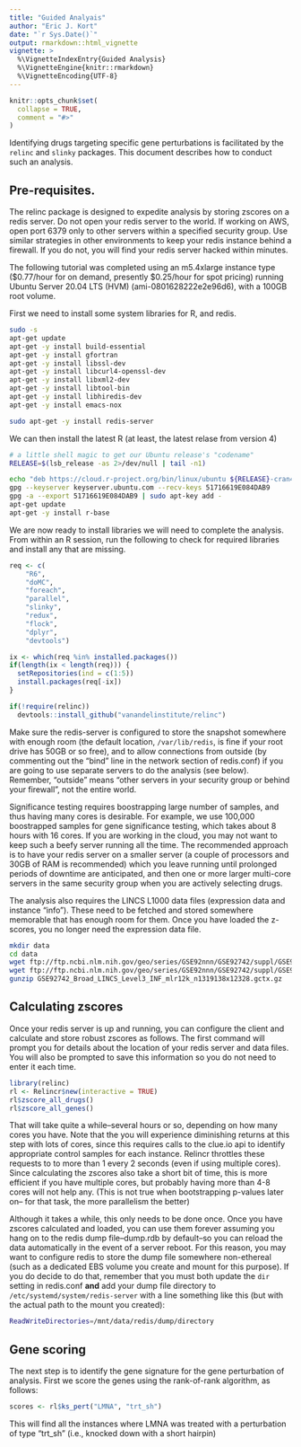 ```yaml
---
title: "Guided Analyais"
author: "Eric J. Kort"
date: "`r Sys.Date()`"
output: rmarkdown::html_vignette
vignette: >
  %\VignetteIndexEntry{Guided Analysis}
  %\VignetteEngine{knitr::rmarkdown}
  %\VignetteEncoding{UTF-8}
---
```


```r
knitr::opts_chunk$set(
  collapse = TRUE,
  comment = "#>"
)
```

Identifying drugs targeting specific gene perturbations is facilitated by 
the `relinc` and `slinky` packages.  This document describes how to conduct 
such an analysis.

## Pre-requisites.

The relinc package is designed to expedite analysis by storing zscores 
on a redis server.  Do not open your redis server to the world.  If working 
on AWS, open port 6379 only to other servers within a specified security 
group.  Use similar strategies in other environments to keep your redis 
instance behind a firewall.  If you do not, you will find your redis server 
hacked within minutes.

The following tutorial was completed using an m5.4xlarge instance type 
($0.77/hour for on demand, presently $0.25/hour for spot pricing) running 
Ubuntu Server 20.04 LTS (HVM) (ami-0801628222e2e96d6), with a 100GB root volume. 

First we need to install some system libraries for R, and redis.

```bash
sudo -s
apt-get update
apt-get -y install build-essential
apt-get -y install gfortran
apt-get -y install libssl-dev
apt-get -y install libcurl4-openssl-dev
apt-get -y install libxml2-dev
apt-get -y install libtool-bin
apt-get -y install libhiredis-dev
apt-get -y install emacs-nox

sudo apt-get -y install redis-server

```

We can then install the latest R (at least, the latest relase from version 4)

```bash
# a little shell magic to get our Ubuntu release's "codename"
RELEASE=$(lsb_release -as 2>/dev/null | tail -n1)

echo "deb https://cloud.r-project.org/bin/linux/ubuntu ${RELEASE}-cran40/" >> /etc/apt/sources.list
gpg --keyserver keyserver.ubuntu.com --recv-keys 51716619E084DAB9
gpg -a --export 51716619E084DAB9 | sudo apt-key add -
apt-get update
apt-get -y install r-base

```

We are now ready to install libraries we will need to complete the analysis. 
From within an R session, run the following to check for required libraries 
and install any that are missing.

```r

req <- c(
    "R6",
    "doMC",
    "foreach",
    "parallel",
    "slinky",
    "redux",
    "flock",
    "dplyr",
    "devtools")

ix <- which(req %in% installed.packages())
if(length(ix < length(req))) {
  setRepositories(ind = c(1:5))
  install.packages(req[-ix])
}

if(!require(relinc))
  devtools::install_github("vanandelinstitute/relinc")

```

Make sure the redis-server is configured to store the snapshot somewhere with
enough room (the default location, `/var/lib/redis`, is fine if your root drive
has 50GB or so free), and to allow connections from outside (by commenting out
the "bind" line in the network section of redis.conf) if you are going to use
separate servers to do the analysis (see below).  Remember, "outside" means
"other servers in your security group or behind your firewall", not the entire
world.

Significance testing requires boostrapping large number of samples, and thus 
having many cores is desirable.  For example, we use 100,000 boostrapped 
samples for gene significance testing, which takes about 8 hours with 16 
cores. If you are working in the cloud, you may not want to keep such a beefy 
server running all the time. The recommended approach is to have your 
redis server on a smaller server (a couple of processors and 30GB of RAM is 
recommended) which you leave running until prolonged periods of downtime 
are anticipated, and then one or more larger multi-core servers in the same 
security group when you are actively selecting drugs.


The analysis also requires the LINCS L1000 data files (expression data and 
instance "info").  These need to be fetched and stored somewhere memorable 
that has enough room for them.  Once you have loaded the z-scores, you no 
longer need the expression data file.

```bash
mkdir data
cd data
wget ftp://ftp.ncbi.nlm.nih.gov/geo/series/GSE92nnn/GSE92742/suppl/GSE92742_Broad_LINCS_Level3_INF_mlr12k_n1319138x12328.gctx.gz
wget ftp://ftp.ncbi.nlm.nih.gov/geo/series/GSE92nnn/GSE92742/suppl/GSE92742_Broad_LINCS_inst_info.txt.gz
gunzip GSE92742_Broad_LINCS_Level3_INF_mlr12k_n1319138x12328.gctx.gz
```

## Calculating zscores

Once your redis server is up and running, you can configure the client and 
calculate and store robust zscores as follows.  The first command will prompt
you for details about the location of your redis server and data files.  You 
will also be prompted to save this information so you do not need to enter it 
each time.

```r
library(relinc)
rl <- Relincr$new(interactive = TRUE)
rl$zscore_all_drugs()
rl$zscore_all_genes()

```

That will take quite a while--several hours or so, depending on how many cores
you have. Note that the you will experience diminishing returns at this step 
with lots of cores, since this requires calls to the clue.io api to identify 
appropriate control samples for each instance.  Relincr throttles these 
requests to to more than 1 every 2 seconds (even if using multiple cores). 
Since calculating the zscores also take a short bit of time, this is more 
efficient if you have multiple cores, but probably having more than 4-8 cores 
will not help any.  (This is not true when bootstrapping p-values later on--
for that task, the more parallelism the better) 

Although it takes a while, this only needs to be done once.  Once you have 
zscores calculated and loaded, you can use them forever assuming you hang 
on to the redis dump file--dump.rdb by default--so you can reload the data 
automatically in the event of a server reboot.  For this reason, you may 
want to configure redis to store the dump file somewhere non-ethereal (such 
as a dedicated EBS volume you create and mount for this purpose). If you do 
decide to do that, remember that you must both update the `dir` setting in 
redis.conf **and** add your dump file directory to 
`/etc/systemd/system/redis-server` with a line something like this (but 
with the actual path to the mount you created):

```bash
ReadWriteDirectories=/mnt/data/redis/dump/directory
```

## Gene scoring

The next step is to identify the gene signature for the gene perturbation of 
analysis.  First we score the genes using the rank-of-rank algorithm, as 
follows:

```r
scores <- rl$ks_pert("LMNA", "trt_sh")
```

This will find all the instances where LMNA was treated with a perturbation of 
type "trt_sh" (i.e., knocked down with a short hairpin)
